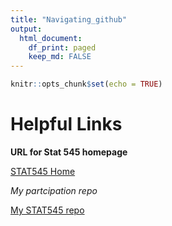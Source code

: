 ```yaml
---
title: "Navigating_github"
output:
  html_document:
    df_print: paged
    keep_md: FALSE
---
```


```r
knitr::opts_chunk$set(echo = TRUE)
```

# Helpful Links 


__URL for Stat 545 homepage__

[STAT545 Home](https://github.com/STAT545-UBC/STAT545-home)


_My partcipation repo_

[My STAT545 repo](https://github.com/sallyinnis/STAT545-participation.git)


